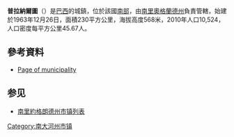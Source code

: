'''普拉納爾圖'''（{{lang-pt|Planalto}}）是[[巴西|巴西]]的城鎮，位於該國[[巴西南部|南部]]，由[[南里奧格蘭德州|南里奧格蘭德州]]負責管轄，始建於1963年12月26日，面積230平方公里，海拔高度568米，2010年人口10,524，人口密度每平方公里45.67人。

{{Coord|27|19|44|S|53|03|31|W|type:city(11702)_region:BR|display=title}}

==參考資料==
* [http://www.planalto-rs.gov.br Page of municipality]{{dead link|date=2018年1月 |bot=InternetArchiveBot |fix-attempted=yes }}

== 参见 ==
*[[南里約格朗德州市镇列表|南里約格朗德州市镇列表]]

{{Brazil-stub}}
{{南里約格朗德州市鎮}}
[[Category:南大河州市镇|Category:南大河州市镇]]